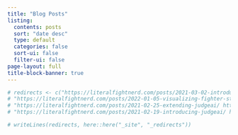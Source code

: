 ```yaml
---
title: "Blog Posts"
listing:
  contents: posts
  sort: "date desc"
  type: default
  categories: false
  sort-ui: false
  filter-ui: false
page-layout: full
title-block-banner: true
---
```


```r
# redirects <- c("https://literalfightnerd.com/posts/2021-03-02-introducing-expected-rounds-xr/ https://literalfightnerd.com/posts/2021-03-02-introducing-expected-rounds-xr/introducing-expected-rounds-xr", 
# "https://literalfightnerd.com/posts/2022-01-05-visualizing-fighter-styles/ https://literalfightnerd.com/posts/2022-01-05-visualizing-fighter-styles/visualizing-fighter-styles", 
# "https://literalfightnerd.com/posts/2021-02-25-extending-judgeai/ https://literalfightnerd.com/posts/2021-02-25-extending-judgeai/extending-judgeai", 
# "https://literalfightnerd.com/posts/2021-02-19-introducing-judgeai/ https://literalfightnerd.com/posts/2021-02-19-introducing-judgeai/introducing-judgeai")

# writeLines(redirects, here::here("_site", "_redirects"))
```
